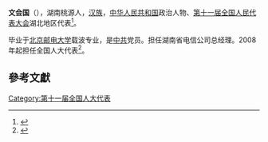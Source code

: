 '''文会国'''（{{bd|1953年||}}），湖南桃源人，[[汉族|汉族]]，[[中华人民共和国|中华人民共和国]]政治人物、[[第十一届全国人民代表大会|第十一届全国人民代表大会]]湖北地区代表<ref>{{cite web|author=新华网|title=第十一届全国人大代表|url=http://news.xinhuanet.com/ziliao/2008-03/03/content_7708230.htm?node=36628|publisher=新华网|accessdate=2014-01-07|archive-date=2014-01-10|archive-url=https://web.archive.org/web/20140110211415/http://news.xinhuanet.com/ziliao/2008-03/03/content_7708230.htm?node=36628|dead-url=no}}</ref>。

毕业于[[北京邮电大学|北京邮电大学]]载波专业，是[[中共|中共]]党员。担任湖南省电信公司总经理。2008年起担任全国人大代表<ref>{{cite news|title=全国人大代表信息-文会国|url= http://210.82.31.1:8084/delegate/viewDelegate.action?dbid=111678|accessdate=2013-04-05|newspaper=全国人大网|archive-url=https://web.archive.org/web/20130719050315/http://www.npc.gov.cn/delegate/viewDelegate.action?dbid=111678|archive-date=2013-07-19|dead-url=yes}}</ref>。

==參考文獻==
{{reflist}}
[[Category:第十一届全国人大代表|Category:第十一届全国人大代表]]
